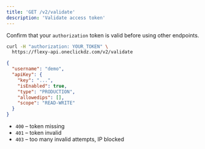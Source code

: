 ```yaml
---
title: 'GET /v2/validate'
description: 'Validate access token'
---
```


Confirm that your `authorization` token is valid before using other endpoints.

```bash
curl -H "authorization: YOUR_TOKEN" \
  https://flexy-api.oneclickdz.com/v2/validate
```

```json
{
  "username": "demo",
  "apiKey": {
    "key": "...",
    "isEnabled": true,
    "type": "PRODUCTION",
    "allowedips": [],
    "scope": "READ-WRITE"
  }
}
```

- `400` – token missing
- `401` – token invalid
- `403` – too many invalid attempts, IP blocked
